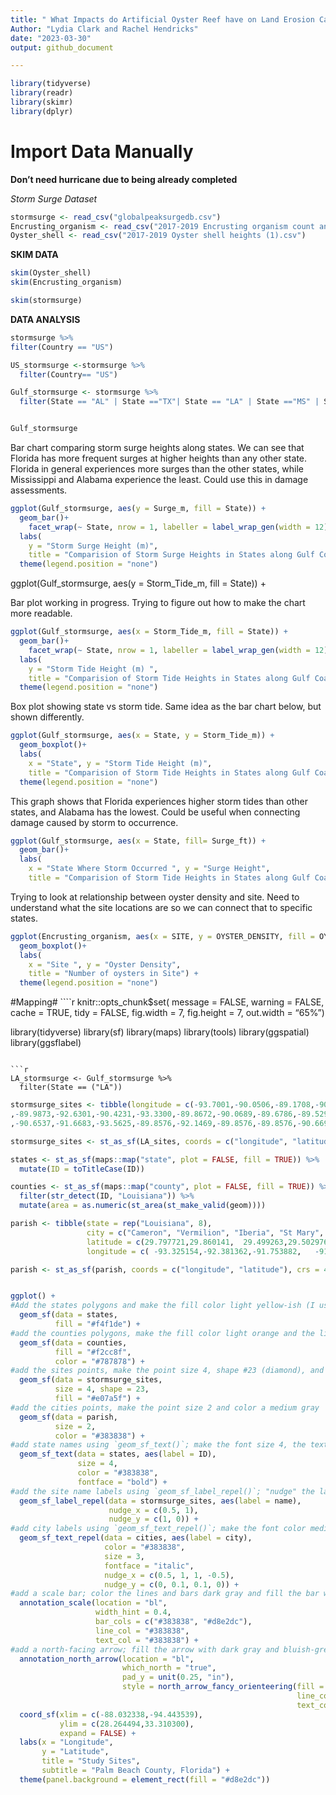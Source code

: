 ```yaml
---
title: " What Impacts do Artificial Oyster Reef have on Land Erosion Caused by Storm Surges in the Gulf Coast? " 
Author: "Lydia Clark and Rachel Hendricks"
date: "2023-03-30"
output: github_document

---
```

```r
library(tidyverse)
library(readr)
library(skimr)
library(dplyr)

```

# Import Data Manually 

**Don't need hurricane due to being already completed**

*Storm Surge Dataset* 
```r
stormsurge <- read_csv("globalpeaksurgedb.csv")
Encrusting_organism <- read_csv("2017-2019 Encrusting organism count and density (1).csv")
Oyster_shell <- read_csv("2017-2019 Oyster shell heights (1).csv")
```



**SKIM DATA**

```r
skim(Oyster_shell)
skim(Encrusting_organism)
```

```r
skim(stormsurge)
```


**DATA ANALYSIS**

```r
stormsurge %>%
filter(Country == "US")
```

```r
US_stormsurge <-stormsurge %>%
  filter(Country== "US")

Gulf_stormsurge <- stormsurge %>%
  filter(State == "AL" | State =="TX"| State == "LA" | State =="MS" | State == "FL")


Gulf_stormsurge

```

Bar chart comparing storm surge heights along states. We can see that Florida has more frequent surges at higher heights than any other state. Florida in general experiences more surges than the other states, while Mississippi and Alabama experience the least. Could use this in damage assessments. 

```r

ggplot(Gulf_stormsurge, aes(y = Surge_m, fill = State)) +
  geom_bar()+
    facet_wrap(~ State, nrow = 1, labeller = label_wrap_gen(width = 12)) +
  labs(
    y = "Storm Surge Height (m)",
    title = "Comparision of Storm Surge Heights in States along Gulf Coast") + 
  theme(legend.position = "none") 

```


ggplot(Gulf_stormsurge, aes(y = Storm_Tide_m, fill = State)) +

 
Bar plot working in progress. Trying to figure out how to make the chart more readable. 

```r
ggplot(Gulf_stormsurge, aes(x = Storm_Tide_m, fill = State)) +
  geom_bar()+
    facet_wrap(~ State, nrow = 1, labeller = label_wrap_gen(width = 12)) +
  labs(
    y = "Storm Tide Height (m) ",
    title = "Comparision of Storm Tide Heights in States along Gulf Coast") + 
  theme(legend.position = "none") 
```

Box plot showing state vs storm tide. Same idea as the bar chart below, but shown differently. 
```r
ggplot(Gulf_stormsurge, aes(x = State, y = Storm_Tide_m)) +
  geom_boxplot()+
  labs(
    x = "State", y = "Storm Tide Height (m)", 
    title = "Comparision of Storm Tide Heights in States along Gulf Coast") + 
  theme(legend.position = "none") 
```


This graph shows that Florida experiences higher storm tides than other states, and Alabama has the lowest. Could be useful when connecting damage caused by storm to occurrence. 

```r
ggplot(Gulf_stormsurge, aes(x = State, fill= Surge_ft)) +
  geom_bar()+
  labs(
    x = "State Where Storm Occurred ", y = "Surge Height", 
    title = "Comparision of Storm Tide Heights in States along Gulf Coast") 
```

Trying to look at relationship between oyster density and site. Need to understand what the site locations are so we can connect that to specific states. 

```r
ggplot(Encrusting_organism, aes(x = SITE, y = OYSTER_DENSITY, fill = OYSTER_COUNT)) +
  geom_boxplot()+
  labs(
    x = "Site ", y = "Oyster Density", 
    title = "Number of oysters in Site") +
  theme(legend.position = "none") 
```

#Mapping# 
````r
knitr::opts_chunk$set(
    message = FALSE,
    warning = FALSE,
    cache = TRUE,
    tidy = FALSE,
    fig.width = 7,
    fig.height = 7,
    out.width = "65%")

library(tidyverse)
library(sf)
library(maps)
library(tools)
library(ggspatial)
library(ggsflabel)
```

```r
LA_stormsurge <- Gulf_stormsurge %>%
  filter(State == ("LA"))
```

```r
stormsurge_sites <- tibble(longitude = c(-93.7001,-90.0506,-89.1708,-90.5914,-89.9017,-91.2081,-90.8349
,-89.9873,-92.6301,-90.4231,-93.3300,-89.8672,-90.0689,-89.6786,-89.5297,-93.4525,-92.1075,-91.3833,-89.5189,-93.3442,-90.6712,-89.7565,-90.0292,-91.8772,-90.6633
,-90.6537,-91.6683,-93.5625,-89.8576,-92.1469,-89.8576,-89.8576,-90.6693,-89.9873,-89.7274, -91.4206,-89.8576,-90.4268,-93.3433,-93.1837,-89.6060,-89.6183,-90.0370,-89.7659), latitude = c(29.7632,29.2097,29.0169,29.2542,29.5797,29.6886,29.2554,29.2633,29.5953,30.1075,29.7400,30.1275,30.3528,29.8551,29.3683,29.7697,29.7451,29.3667,29.3825,29.7622,29.2357,29.5450,30.0157,29.7161,29.2453,29.1627,29.7452,29.7608,30.0038,30.0038,29.5875,30.0038,30.0038,29.2305,29.2366,30.1733,29.5742,30.0038,30.1076,29.7683,29.7867,29.5858,29.5983,30.0310,29.5666), name = c(Site 1:45))

stormsurge_sites <- st_as_sf(LA_sites, coords = c("longitude", "latitude"), crs = 4326)

states <- st_as_sf(maps::map("state", plot = FALSE, fill = TRUE)) %>%
  mutate(ID = toTitleCase(ID))

counties <- st_as_sf(maps::map("county", plot = FALSE, fill = TRUE)) %>%
  filter(str_detect(ID, "Louisiana")) %>%
  mutate(area = as.numeric(st_area(st_make_valid(geom))))

parish <- tibble(state = rep("Louisiana", 8), 
                 city = c("Cameron", "Vermilion", "Iberia", "St Mary", "Terrebonne", "Lafourche", "Plaquemines", "St Bernard"), 
                 latitude = c(29.797721,29.860141,	29.499263,29.502976, 29.229968, 29.69523,	29.324005,29.879791 ), 
                 longitude = c( -93.325154,-92.381362,-91.753882,	-91.443469,-90.753281,-90.525782,-89.474218,-89.322695))

parish <- st_as_sf(parish, coords = c("longitude", "latitude"), crs = 4326)


ggplot() +
#Add the states polygons and make the fill color light yellow-ish (I use hex codes to define colors)
  geom_sf(data = states, 
          fill = "#f4f1de") +
#add the counties polygons, make the fill color light orange and the line color light gray
  geom_sf(data = counties, 
          fill = "#f2cc8f", 
          color = "#787878") +
#add the sites points, make the point size 4, shape #23 (diamond), and the fill color dark orange
  geom_sf(data = stormsurge_sites, 
          size = 4, shape = 23, 
          fill = "#e07a5f") +
#add the cities points, make the point size 2 and color a medium gray
  geom_sf(data = parish, 
          size = 2, 
          color = "#383838") +
#add state names using `geom_sf_text()`; make the font size 4, the text color medium gray, and the fontface bold
  geom_sf_text(data = states, aes(label = ID), 
               size = 4, 
               color = "#383838", 
               fontface = "bold") +
#add the site name labels using `geom_sf_label_repel()`; "nudge" the labels a bit so they don't look too squished together
  geom_sf_label_repel(data = stormsurge_sites, aes(label = name),
                      nudge_x = c(0.5, 1), 
                      nudge_y = c(1, 0)) +
#add city labels using `geom_sf_text_repel()`; make the font color medium gray, font size 3, fontface italic, and nudge the labels a bit so they don't overlap with the counties polygons as much
  geom_sf_text_repel(data = cities, aes(label = city), 
                     color = "#383838", 
                     size = 3, 
                     fontface = "italic",
                     nudge_x = c(0.5, 1, 1, -0.5),
                     nudge_y = c(0, 0.1, 0.1, 0)) +
#add a scale bar; color the lines and bars dark gray and fill the bar with bluish-green
  annotation_scale(location = "bl", 
                   width_hint = 0.4, 
                   bar_cols = c("#383838", "#d8e2dc"), 
                   line_col = "#383838", 
                   text_col = "#383838") +
#add a north-facing arrow; fill the arrow with dark gray and bluish-green and color the lines dark gray
  annotation_north_arrow(location = "bl", 
                         which_north = "true", 
                         pad_y = unit(0.25, "in"), 
                         style = north_arrow_fancy_orienteering(fill = c("#d8e2dc", "#383838"),
                                                                line_col = "#383838", 
                                                                text_col = "#383838")) +
  coord_sf(xlim = c(-88.032338,-94.443539), 
           ylim = c(28.264494,33.310300), 
           expand = FALSE) +
  labs(x = "Longitude", 
       y = "Latitude", 
       title = "Study Sites", 
       subtitle = "Palm Beach County, Florida") +
  theme(panel.background = element_rect(fill = "#d8e2dc"))


```


